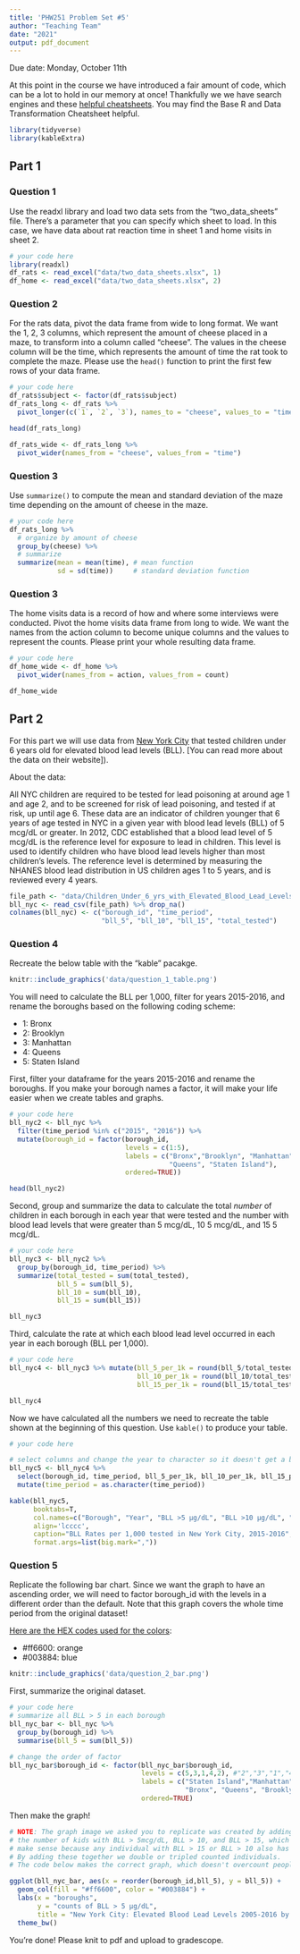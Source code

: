 ```yaml
---
title: 'PHW251 Problem Set #5'
author: "Teaching Team"
date: "2021"
output: pdf_document
---
```


Due date: Monday, October 11th

At this point in the course we have introduced a fair amount of code, which can be a lot to hold in our memory at once! Thankfully we we have search engines and these [helpful cheatsheets](https://rstudio.com/resources/cheatsheets/). You may find the Base R and Data Transformation Cheatsheet helpful.

```r
library(tidyverse)
library(kableExtra)
```

\newpage


## Part 1

### Question 1

Use the readxl library and load two data sets from the "two_data_sheets" file. There's a parameter that you can specify which sheet to load. In this case, we have data about rat reaction time in sheet 1 and home visits in sheet 2.

```r
# your code here
library(readxl)
df_rats <- read_excel("data/two_data_sheets.xlsx", 1)
df_home <- read_excel("data/two_data_sheets.xlsx", 2)
```

\newpage

### Question 2

For the rats data, pivot the data frame from wide to long format. We want the 1, 2, 3 columns, which represent the amount of cheese placed in a maze, to transform into a column called "cheese". The values in the cheese column will be the time, which represents the amount of time the rat took to complete the maze. Please use the `head()` function to print the first few rows of your data frame.

```r
# your code here
df_rats$subject <- factor(df_rats$subject)
df_rats_long <- df_rats %>% 
  pivot_longer(c(`1`, `2`, `3`), names_to = "cheese", values_to = "time")

head(df_rats_long)

df_rats_wide <- df_rats_long %>% 
  pivot_wider(names_from = "cheese", values_from = "time")

```

\newpage 

### Question 3

Use `summarize()` to compute the mean and standard deviation of the maze time depending on the amount of cheese in the maze.

```r
# your code here
df_rats_long %>%
  # organize by amount of cheese
  group_by(cheese) %>%
  # summarize
  summarize(mean = mean(time), # mean function
            sd = sd(time))     # standard deviation function
```

\newpage

### Question 3

The home visits data is a record of how and where some interviews were conducted. Pivot the home visits data frame from long to wide. We want the names from the action column to become unique columns and the values to represent the counts. Please print your whole resulting data frame.

```r
# your code here
df_home_wide <- df_home %>%
  pivot_wider(names_from = action, values_from = count)

df_home_wide
```
\newpage

## Part 2

For this part we will use data from [New York City](https://data.cityofnewyork.us/Health/Children-Under-6-yrs-with-Elevated-Blood-Lead-Leve/tnry-kwh5) that tested children under 6 years old for elevated blood lead levels (BLL). [You can read more about the data on their website]).

About the data:

All NYC children are required to be tested for lead poisoning at around age 1 and age 2, and to be screened for risk of lead poisoning, and tested if at risk, up until age 6. These data are an indicator of children younger that 6 years of age tested in NYC in a given year with blood lead levels (BLL) of 5 mcg/dL or greater. In 2012, CDC established that a blood lead level of 5 mcg/dL is the reference level for exposure to lead in children. This level is used to identify children who have blood lead levels higher than most children's levels. The reference level is determined by measuring the NHANES blood lead distribution in US children ages 1 to 5 years, and is reviewed every 4 years.

```r
file_path <- "data/Children_Under_6_yrs_with_Elevated_Blood_Lead_Levels__BLL_.csv"
bll_nyc <- read_csv(file_path) %>% drop_na()
colnames(bll_nyc) <- c("borough_id", "time_period", 
                       "bll_5", "bll_10", "bll_15", "total_tested")

```

### Question 4

Recreate the below table with the "kable" pacakge.

```r
knitr::include_graphics('data/question_1_table.png')
```

You will need to calculate the BLL per 1,000, filter for years 2015-2016, and rename the boroughs based on the following coding scheme:

* 1: Bronx
* 2: Brooklyn
* 3: Manhattan
* 4: Queens
* 5: Staten Island

First, filter your dataframe for the years 2015-2016 and rename the boroughs. If you make your borough names a factor, it will make your life easier when we create tables and graphs.
```r
# your code here
bll_nyc2 <- bll_nyc %>% 
  filter(time_period %in% c("2015", "2016")) %>%
  mutate(borough_id = factor(borough_id, 
                             levels = c(1:5), 
                             labels = c("Bronx","Brooklyn", "Manhattan", 
                                        "Queens", "Staten Island"),
                             ordered=TRUE))

head(bll_nyc2)
```

Second, group and summarize the data to calculate the total *number* of children in each borough in each year that were tested and the number with blood lead levels that were greater than 5 mcg/dL, 10 5 mcg/dL, and 15 5 mcg/dL.
```r
# your code here
bll_nyc3 <- bll_nyc2 %>% 
  group_by(borough_id, time_period) %>%
  summarize(total_tested = sum(total_tested),
            bll_5 = sum(bll_5),
            bll_10 = sum(bll_10),
            bll_15 = sum(bll_15))

bll_nyc3
```

Third, calculate the rate at which each blood lead level occurred in each year in each borough (BLL per 1,000).
```r
# your code here
bll_nyc4 <- bll_nyc3 %>% mutate(bll_5_per_1k = round(bll_5/total_tested * 1000, 1),
                                bll_10_per_1k = round(bll_10/total_tested * 1000, 1),
                                bll_15_per_1k = round(bll_15/total_tested * 1000, 1))

bll_nyc4
```

Now we have calculated all the numbers we need to recreate the table shown at the beginning of this question. Use `kable()` to produce your table.
```r
# your code here

# select columns and change the year to character so it doesn't get a big.mark
bll_nyc5 <- bll_nyc4 %>% 
  select(borough_id, time_period, bll_5_per_1k, bll_10_per_1k, bll_15_per_1k) %>%
  mutate(time_period = as.character(time_period))

kable(bll_nyc5, 
      booktabs=T, 
      col.names=c("Borough", "Year", "BLL >5 µg/dL", "BLL >10 µg/dL", "BLL >15 µg/dL"),  
      align='lcccc', 
      caption="BLL Rates per 1,000 tested in New York City, 2015-2016",
      format.args=list(big.mark=",")) 
```


\newpage

### Question 5

Replicate the following bar chart. Since we want the graph to have an ascending order, we will need to factor borough_id with the levels in a different order than the default. Note that this graph covers the whole time period from the original dataset!

[Here are the HEX codes used for the colors](https://colorswall.com/palette/454/):

* #ff6600: orange
* #003884: blue

```r
knitr::include_graphics('data/question_2_bar.png')
```

First, summarize the original dataset.
```r
# your code here
# summarize all BLL > 5 in each borough
bll_nyc_bar <- bll_nyc %>% 
  group_by(borough_id) %>% 
  summarise(bll_5 = sum(bll_5))

# change the order of factor
bll_nyc_bar$borough_id <- factor(bll_nyc_bar$borough_id,
                                 levels = c(5,3,1,4,2), #"2","3","1","4","5"
                                 labels = c("Staten Island","Manhattan",
                                            "Bronx", "Queens", "Brooklyn"),
                                 ordered=TRUE)
```

Then make the graph!
```r
# NOTE: The graph image we asked you to replicate was created by adding together 
# the number of kids with BLL > 5mcg/dL, BLL > 10, and BLL > 15, which doesn't 
# make sense because any individual with BLL > 15 or BLL > 10 also has BLL > 5. 
# By adding these together we double or tripled counted individuals. 
# The code below makes the correct graph, which doesn't overcount people.

ggplot(bll_nyc_bar, aes(x = reorder(borough_id,bll_5), y = bll_5)) +
  geom_col(fill = "#ff6600", color = "#003884") +
  labs(x = "boroughs",
       y = "counts of BLL > 5 µg/dL",
       title = "New York City: Elevated Blood Lead Levels 2005-2016 by Borough") +
  theme_bw()
```




You're done! Please knit to pdf and upload to gradescope. 

